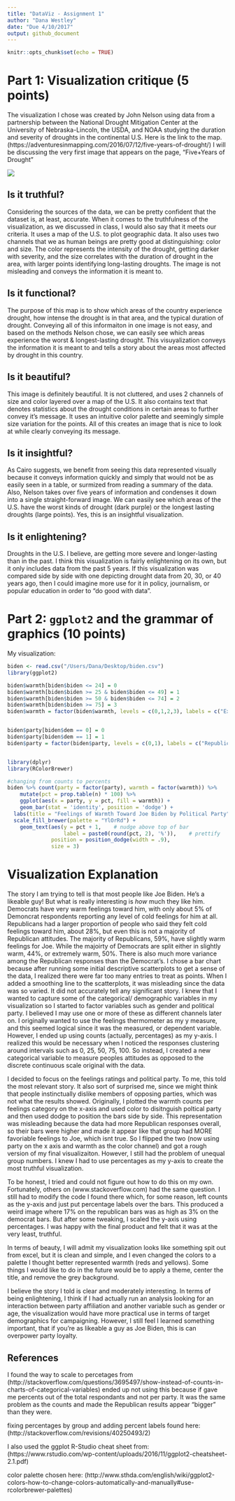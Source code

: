 ```yaml
---
title: "DataViz - Assignment 1"
author: "Dana Westley"
date: "Due 4/10/2017"
output: github_document
---
```


```r
knitr::opts_chunk$set(echo = TRUE)
```

# Part 1: Visualization critique (5 points)

  The visualization I chose was created by John Nelson using data from a partnership between the National Drought Mitigation Center at the University of Nebraska-Lincoln, the USDA, and NOAA studying the duration and severity of droughts in the continental U.S. Here is the link to the map. (https://adventuresinmapping.com/2016/07/12/five-years-of-drought/) I will be discussing the very first image that appears on the page, "Five+Years of Drought"

![](https://adventuresinmapping.files.wordpress.com/2016/07/droughtintensityandduration.jpg)

## Is it truthful?
  Considering the sources of the data, we can be pretty confident that the dataset is, at least, accurate. When it comes to the truthfulness of the visualization, as we discussed in class, I would also say that it meets our criteria. It uses a map of the U.S. to plot geographic data. It also uses two channels that we as human beings are pretty good at distinguishing: color and size. The color represents the intensity of the drought, getting darker with severity, and the size correlates with the duration of drought in the area, with larger points identifying long-lasting droughts. The image is not misleading and conveys the information it is meant to.
	  
## Is it functional?
  The purpose of this map is to show which areas of the country experience drought, how intense the drought is in that area, and the typical duration of drought. Conveying all of this informaiton in one image is not easy, and based on the methods Nelson chose, we can easily see which areas experience the worst & longest-lasting drought. This visuyalization conveys the information it is meant to and tells a story about the areas most affected by drought in this country.
  
## Is it beautiful?
  This image is definitely beautiful. It is not cluttered, and uses 2 channels of size and color layered over a map of the U.S. It also contains text that denotes statistics about the drought conditions in certain areas to further convey it's message. It uses an intuitive color palette and seemingly simple size variation for the points. All of this creates an image that is nice to look at while clearly conveying its message.
  
## Is it insightful?
  As Cairo suggests, we benefit from seeing this data represented visually because it conveys information quickly and simply that would not be as easily seen in a table, or surmized from reading a summary of the data. Also, Nelson takes over five years of information and condenses it down into a single straight-forward image. We can easily see which areas of the U.S. have the worst kinds of drought (dark purple) or the longest lasting droughts (large points). Yes, this is an insightful visualization.

## Is it enlightening?
  Droughts in the U.S. I believe, are getting more severe and longer-lasting than in the past. I think this visualization is fairly enlightening on its own, but it only includes data from the past 5 years. If this visualization was compared side by side with one depicting drought data from 20, 30, or 40 years ago, then I could imagine more use for it in policy, journalism, or popular education in order to "do good with data". 


# Part 2: `ggplot2` and the grammar of graphics (10 points)


My visualization:
``` r

biden <- read.csv("/Users/Dana/Desktop/biden.csv")
library(ggplot2)

biden$warmth[biden$biden <= 24] = 0
biden$warmth[biden$biden >= 25 & biden$biden <= 49] = 1
biden$warmth[biden$biden >= 50 & biden$biden <= 74] = 2
biden$warmth[biden$biden >= 75] = 3
biden$warmth = factor(biden$warmth, levels = c(0,1,2,3), labels = c("Extremely Cold","Slightly Cold", "Slightly Warm", "Extremely Warm"))


biden$party[biden$dem == 0] = 0
biden$party[biden$dem == 1] = 1
biden$party = factor(biden$party, levels = c(0,1), labels = c("Republican","Democrat"))


library(dplyr)
library(RColorBrewer)

#changing from counts to percents
biden %>% count(party = factor(party), warmth = factor(warmth)) %>% 
    mutate(pct = prop.table(n) * 100) %>% 
    ggplot(aes(x = party, y = pct, fill = warmth)) + 
    geom_bar(stat = 'identity', position = 'dodge') + 
  labs(title = "Feelings of Warmth Toward Joe Biden by Political Party", y = "Percent", x = "Political Party") +
  scale_fill_brewer(palette = "YlOrRd") + 
    geom_text(aes(y = pct + 1,    # nudge above top of bar
                  label = paste0(round(pct, 2), '%')),    # prettify
              position = position_dodge(width = .9), 
              size = 3)
```

# Visualization Explanation
  The story I am trying to tell is that most people like Joe Biden. He's a likeable guy! But what is really interesting is *how* much they like him. Democrats have very warm feelings toward him, with only about 5% of Demoncrat respondents reporting any level of cold feelings for him at all. Republicans had a larger proportion of people who said they felt cold feelings toward him, about 28%, but even this is not a majority of Republican attitudes. The majority of Republicans, 59%, have slightly warm feelings for Joe. While the majoirty of Democrats are split either in slightly warm, 44%, or extremely warm, 50%. There is also much more variance among the Republican responses than the Democrat's.
  I chose a bar chart because after running some initial descriptive scatterplots to get a sense of the data, I realized there were far too many entries to treat as points. When I added a smoothing line to the scatterplots, it was misleading since the data was so varied. It did not accurately tell any significant story. I knew that I wanted to capture some of the categorical/ demographic variables in my visualization so I started to factor variables such as gender and political party. I believed I may use one or more of these as different channels later on. I originally wanted to use the feelings thermometer as my y measure, and this seemed logical since it was the measured, or dependent variable. However, I ended up using counts (actually, percentages) as my y-axis. I realized this would be necessary when I noticed the responses clustering around intervals such as 0, 25, 50, 75, 100. So instead, I created a new categorical variable to measure peoples attitudes as opposed to the discrete continuous scale original with the data.
  
  I decided to focus on the feelings ratings and political party. To me, this told the most relevant story. It also sort of surprised me, since we might think that people instinctually dislike members of opposing parties, which was not what the results showed. Originally, I plotted the warmth counts per feelings category on the x-axis and used color to disitnguish poltical party and then used dodge to position the bars side by side. This representation was misleading because the data had more Republican responses overall, so their bars were higher and made it appear like that group had MORE favoriable feelings to Joe, which isnt true. So I flipped the two (now using party on the x axis and warmth as the color channel) and got a rough version of my final visualizaiton. However, I still had the problem of unequal group numbers. I knew I had to use percentages as my y-axis to create the most truthful visualization. 
  
  To be honest, I tried and could not figure out how to do this on my own. Fortunately, others on (www.stackoverflow.com) had the same question. I still had to modify the code I found there which, for some reason, left counts as the y-axis and just put percentage labels over the bars. This produced a weird image where 17% on the republican bars was as high as 3% on the democrat bars. But after some tweaking, I scaled the y-axis using percentages. I was happy with the final product and felt that it was at the very least, truthful. 
  
  In terms of beauty, I will admit my visualization looks like something spit out from excel, but it is clean and simple, and I even changed the colors to a palette I thought better represented warmth (reds and yellows). Some things I would like to do in the future would be to apply a theme, center the title, and remove the grey background. 
  
  I believe the story I told is clear and moderately interesting. In terms of being enlightening, I think if I had actually run an analysis looking for an interaction between party affiliation and another variable such as gender or age, the visualization would have more practical use in terms of target demographics for campaigning. However, I still feel I learned something important, that if you're as likeable a guy as Joe Biden, this is can overpower party loyalty.
  

## References
I found the way to scale to percetages from (http://stackoverflow.com/questions/3695497/show-instead-of-counts-in-charts-of-categorical-variables) ended up not using this because if gave me percents out of the total respondants and not per party. It was the same problem as the counts and made the Republican results appear "bigger" than they were.

fixing percentages by group and adding percent labels found here: (http://stackoverflow.com/revisions/40250493/2)

I also used the ggplot R-Studio cheat sheet from: (https://www.rstudio.com/wp-content/uploads/2016/11/ggplot2-cheatsheet-2.1.pdf)

color palette chosen here: (http://www.sthda.com/english/wiki/ggplot2-colors-how-to-change-colors-automatically-and-manually#use-rcolorbrewer-palettes)






